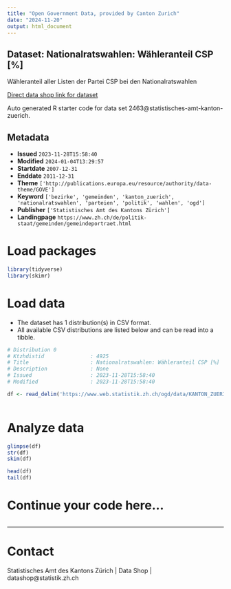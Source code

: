 ```yaml
---
title: "Open Government Data, provided by Canton Zurich"
date: "2024-11-20"
output: html_document
---
```


## Dataset: Nationalratswahlen: Wähleranteil CSP [%]

Wähleranteil aller Listen der Partei CSP bei den Nationalratswahlen

[Direct data shop link for dataset](https://www.zh.ch/de/politik-staat/statistik-daten/datenkatalog.html#/datasets/2463@statistisches-amt-kanton-zuerich)

Auto generated R starter code for data set 2463@statistisches-amt-kanton-zuerich.

## Metadata

- **Issued** `2023-11-28T15:58:40`
- **Modified** `2024-01-04T13:29:57`
- **Startdate** `2007-12-31`
- **Enddate** `2011-12-31`
- **Theme** `['http://publications.europa.eu/resource/authority/data-theme/GOVE']`
- **Keyword** `['bezirke', 'gemeinden', 'kanton_zuerich', 'nationalratswahlen', 'parteien', 'politik', 'wahlen', 'ogd']`
- **Publisher** `['Statistisches Amt des Kantons Zürich']`
- **Landingpage** `https://www.zh.ch/de/politik-staat/gemeinden/gemeindeportraet.html`


# Load packages

```r

library(tidyverse)
library(skimr)

```

# Load data

-   The dataset has 1 distribution(s) in CSV format.
-   All available CSV distributions are listed below and can be read into a tibble.

```r

# Distribution 0
# Ktzhdistid               : 4925
# Title                    : Nationalratswahlen: Wähleranteil CSP [%]
# Description              : None
# Issued                   : 2023-11-28T15:58:40
# Modified                 : 2023-11-28T15:58:40

df <- read_delim('https://www.web.statistik.zh.ch/ogd/data/KANTON_ZUERICH_845.csv')



```

# Analyze data

```r

glimpse(df)
str(df)
skim(df)

head(df)
tail(df)

```

# Continue your code here...

```r

```

------------------------------------------------------------------------

# Contact

Statistisches Amt des Kantons Zürich | Data Shop | datashop@statistik.zh.ch
